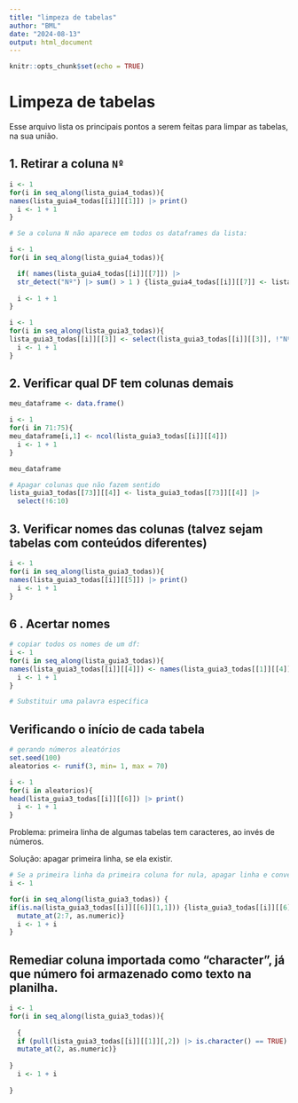 ```yaml
---
title: "limpeza de tabelas"
author: "BML"
date: "2024-08-13"
output: html_document
---
```


```r
knitr::opts_chunk$set(echo = TRUE)
```



# Limpeza de tabelas

Esse arquivo lista os principais pontos a serem feitas para limpar as tabelas, na sua união. 

## 1. Retirar a coluna `Nº`


```r
i <- 1
for(i in seq_along(lista_guia4_todas)){
names(lista_guia4_todas[[i]][[1]]) |> print()
  i <- 1 + 1
}

# Se a coluna N não aparece em todos os dataframes da lista:

i <- 1
for(i in seq_along(lista_guia4_todas)){

  if( names(lista_guia4_todas[[i]][[7]]) |> 
  str_detect("Nº") |> sum() > 1 ) {lista_guia4_todas[[i]][[7]] <- lista_guia4_todas[[i]][[7]] |> select(!"Nº")}
  
  i <- 1 + 1
}
```




```r
i <- 1
for(i in seq_along(lista_guia3_todas)){
lista_guia3_todas[[i]][[3]] <- select(lista_guia3_todas[[i]][[3]], !"Nº")
  i <- 1 + 1
}


```

## 2. Verificar qual DF tem colunas demais 

```r
meu_dataframe <- data.frame()

i <- 1
for(i in 71:75){
meu_dataframe[i,1] <- ncol(lista_guia3_todas[[i]][[4]]) 
  i <- 1 + 1
}

meu_dataframe

# Apagar colunas que não fazem sentido
lista_guia3_todas[[73]][[4]] <- lista_guia3_todas[[73]][[4]] |> 
  select(!6:10)
```

## 3. Verificar nomes das colunas (talvez sejam tabelas com conteúdos diferentes)

```r
i <- 1
for(i in seq_along(lista_guia3_todas)){
names(lista_guia3_todas[[i]][[5]]) |> print()
  i <- 1 + 1
}
```

## 6 . Acertar nomes
```r
# copiar todos os nomes de um df:
i <- 1
for(i in seq_along(lista_guia3_todas)){
names(lista_guia3_todas[[i]][[4]]) <- names(lista_guia3_todas[[1]][[4]])
  i <- 1 + 1
}

# Substituir uma palavra específica


```

## Verificando o início de cada tabela

```r
# gerando números aleatórios
set.seed(100)
aleatorios <- runif(3, min= 1, max = 70)

i <- 1
for(i in aleatorios){
head(lista_guia3_todas[[i]][[6]]) |> print()
  i <- 1 + 1
}
```
Problema: primeira linha de algumas tabelas tem caracteres, ao invés de números.

Solução: apagar primeira linha, se ela existir.

```r
# Se a primeira linha da primeira coluna for nula, apagar linha e converter as colunas 2 a 7 para valores numéricos
i <- 1

for(i in seq_along(lista_guia3_todas)) {
if(is.na(lista_guia3_todas[[i]][[6]][1,1])) {lista_guia3_todas[[i]][[6]] <- lista_guia3_todas[[i]][[6]][-1,] |> 
  mutate_at(2:7, as.numeric)}    
  i <- 1 + i
}
```


## Remediar coluna importada como "character", já que número foi armazenado como texto na planilha.

```r
i <- 1
for(i in seq_along(lista_guia3_todas)){
  
  {
  if (pull(lista_guia3_todas[[i]][[1]][,2]) |> is.character() == TRUE) {lista_guia3_todas[[i]][[1]] <- lista_guia3_todas[[i]][[1]] |> 
  mutate_at(2, as.numeric)}
  
}
  i <- 1 + i
  
}


```

